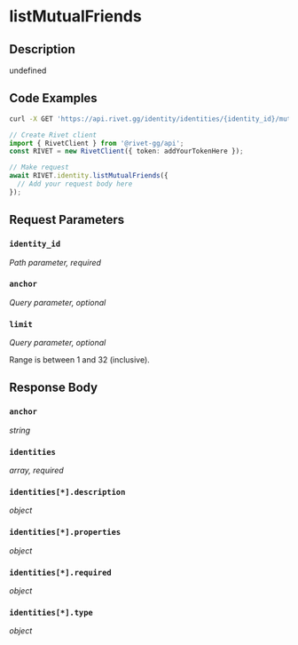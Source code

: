 

# listMutualFriends

## Description

undefined


## Code Examples

<CodeGroup title='Request' tag='GET' label='https://api.rivet.gg/identity/identities/{identity_id}/mutual-friends'>

```bash {{ title: 'cURL' }}
curl -X GET 'https://api.rivet.gg/identity/identities/{identity_id}/mutual-friends'
```

```ts
// Create Rivet client
import { RivetClient } from '@rivet-gg/api';
const RIVET = new RivetClient({ token: addYourTokenHere });

// Make request
await RIVET.identity.listMutualFriends({
  // Add your request body here
});
```

</CodeGroup>


## Request Parameters


### `identity_id`

_Path parameter, required_





### `anchor`

_Query parameter, optional_





### `limit`

_Query parameter, optional_


Range is between 1 and 32 (inclusive).


## Response Body

### `anchor`

_string_

### `identities`

_array, required_

### `identities[*].description`

_object_

### `identities[*].properties`

_object_

### `identities[*].required`

_object_

### `identities[*].type`

_object_



